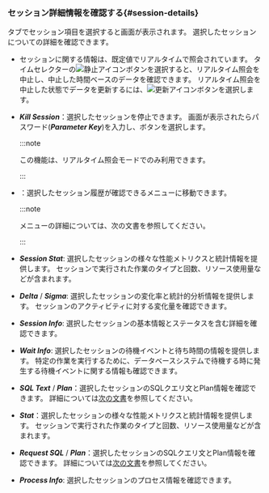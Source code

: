 ### セッション詳細情報を確認する{#session-details}

<Cmdname sid="active_sessions" className="uitext" />タブでセッション項目を選択すると<Cmdname sid="session_detail" className="uitext" />画面が表示されます。 選択したセッションについての詳細を確認できます。

<InDoc product="postgresql"><ImgLang img='db-session-details-info.png' desc='セッション詳細' /></InDoc>

<InDoc product="oracle-pro,oracle"><ImgLang img='db-session-details-info-oracle-pro.png' desc='セッション詳細' /></InDoc>

<InDoc product="mssql"><ImgLang img='db-session-details-info-mssql.png' desc='セッション詳細' /></InDoc>

- セッションに関する情報は、既定値でリアルタイムで照会されています。 タイムセレクターの![静止アイコン](/img/ico-pause.svg)ボタンを選択すると、リアルタイム照会を中止し、中止した時間ベースのデータを確認できます。 リアルタイム照会を中止した状態でデータを更新するには、![更新アイコン](/img/ico-refresh.svg)ボタンを選択します。

- ***Kill Session***：選択したセッションを停止できます。 <Cmdname sid="session_kill" className="uitext" />画面が表示されたらパスワード(***Parameter Key***)を入力し、<Cmdname sid="apply" className="uitext" />ボタンを選択します。

  :::note

  この機能は、リアルタイム照会モードでのみ利用できます。

  :::

<InDoc product="postgresql,oracle-pro,oracle">

- <Cmdname sid="TTL06721" className="uitext" />：選択したセッション履歴が確認できる<Cmdname sid="side_sessionHistory" className="uitext" />メニューに移動できます。

  :::note

  <Cmdname sid="side_sessionHistory" className="uitext" />メニューの詳細については、<Link to="analysis-session-history">次の文書</Link>を参照してください。

  :::

</InDoc>

<InDoc product="oracle-pro,oracle">

- ***Session Stat***: 選択したセッションの様々な性能メトリクスと統計情報を提供します。 セッションで実行された作業のタイプと回数、リソース使用量などが含まれます。

- ***Delta*** / ***Sigma***: 選択したセッションの変化率と統計的分析情報を提供します。 セッションのアクティビティに対する変化量を確認できます。

</InDoc>

- ***Session Info***: 選択したセッションの基本情報とステータスを含む詳細を確認できます。

<Xclude product="mssql">

- ***Wait Info***: 選択したセッションの待機イベントと待ち時間の情報を提供します。 特定の作業を実行するために、データベースシステムで待機する時に発生する待機イベントに関する情報も確認できます。

- ***SQL Text*** / ***Plan***：選択したセッションのSQLクエリ文とPlan情報を確認できます。 詳細については[次の文書](#query-details)を参照してください。

</Xclude>

<InDoc product="mssql">

- ***Stat***：選択したセッションの様々な性能メトリクスと統計情報を提供します。 セッションで実行された作業のタイプと回数、リソース使用量などが含まれます。

- ***Request SQL*** / ***Plan***：選択したセッションのSQLクエリ文とPlan情報を確認できます。 詳細については[次の文書](#query-details)を参照してください。

</InDoc>

<InDoc product="postgresql">

- ***Process Info***: 選択したセッションのプロセス情報を確認できます。

</InDoc>
